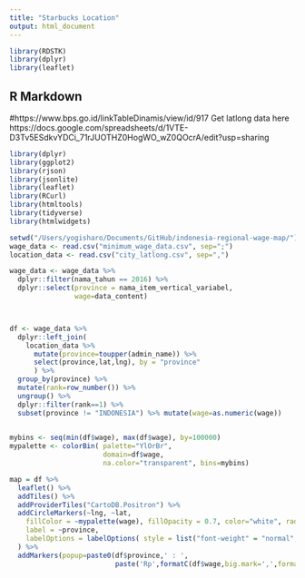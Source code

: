 ```yaml
---
title: "Starbucks Location"
output: html_document
---
```


```r
library(RDSTK)
library(dplyr)
library(leaflet)
```

## R Markdown
#https://www.bps.go.id/linkTableDinamis/view/id/917
Get latlong data here https://docs.google.com/spreadsheets/d/1VTE-D3Tv5ESdkvYDCi_71rJUOTHZ0HogWO_wZ0QOcrA/edit?usp=sharing

```r
library(dplyr)
library(ggplot2)
library(rjson)
library(jsonlite)
library(leaflet)
library(RCurl)
library(htmltools) 
library(tidyverse)
library(htmlwidgets)
```


```r
setwd("/Users/yogisharo/Documents/GitHub/indonesia-regional-wage-map/")
wage_data <- read.csv("minimum_wage_data.csv", sep=";")
location_data <- read.csv("city_latlong.csv", sep=",")
```


```r
wage_data <- wage_data %>% 
  dplyr::filter(nama_tahun == 2016) %>%
  dplyr::select(province = nama_item_vertical_variabel,
                wage=data_content) 



df <- wage_data %>% 
  dplyr::left_join(
    location_data %>% 
      mutate(province=toupper(admin_name)) %>%
      select(province,lat,lng), by = "province"
      ) %>% 
  group_by(province) %>% 
  mutate(rank=row_number()) %>% 
  ungroup() %>% 
  dplyr::filter(rank==1) %>%
  subset(province != "INDONESIA") %>% mutate(wage=as.numeric(wage))
  
```


```r
mybins <- seq(min(df$wage), max(df$wage), by=100000)
mypalette <- colorBin( palette="YlOrBr", 
                       domain=df$wage, 
                       na.color="transparent", bins=mybins)

map = df %>%
  leaflet() %>% 
  addTiles() %>%
  addProviderTiles("CartoDB.Positron") %>% 
  addCircleMarkers(~lng, ~lat, 
    fillColor = ~mypalette(wage), fillOpacity = 0.7, color="white", radius=8, stroke=FALSE,
    label = ~province,
    labelOptions = labelOptions( style = list("font-weight" = "normal", padding = "3px 8px"), textsize = "13px", direction = "auto")
  ) %>%  
  addMarkers(popup=paste0(df$province,' : ',
                          paste('Rp',formatC(df$wage,big.mark=',',format='fg'))))

```

